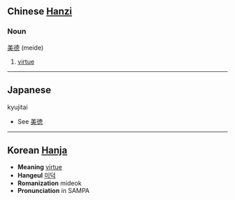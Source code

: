 == Chinese [[Hanzi]] ==
===Noun===
[[美]][[德]] (meide)

# [[virtue]]
----
==Japanese==
kyujitai
*See [[美徳]]
----

== Korean [[Hanja]] ==
* '''Meaning''' [[virtue]]
* '''Hangeul''' [[미덕]]
* '''Romanization''' mideok
* '''Pronunciation''' in SAMPA